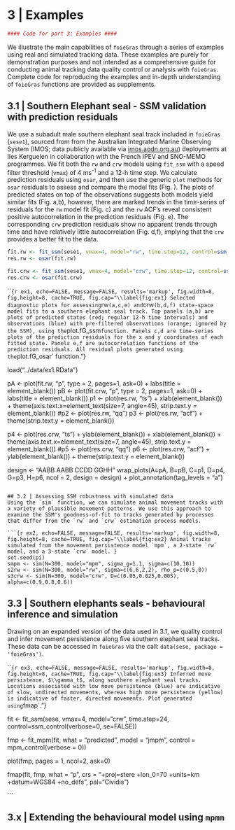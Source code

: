 # 3 | Examples

```r
#### Code for part 3: Examples ####
```
We illustrate the main capabilities of `foieGras` through a series of examples using real and simulated tracking data. These examples are purely for demonstration purposes and not intended as a comprehensive guide for conducting animal tracking data quality control or analysis with `foieGras`. Complete code for reproducing the examples and in-depth understanding of `foieGras` functions are provided as supplements.

## 3.1 | Southern Elephant seal - SSM validation with prediction residuals
We use a subadult male southern elephant seal track included in `foieGras` (`sese1`), sourced from from the Australian Integrated Marine Observing System (IMOS; data publicly available via [imos.aodn.org.au](http://imos.aodn.org.au)) deployments at Iles Kerguelen in collaboration with the French IPEV and SNO-MEMO programmes. We fit both the `rw` and `crw` models using `fit_ssm` with a speed filter threshold (`vmax`) of 4 ms^-1^ and a 12-h time step. We calculate prediction residuals using `osar`, and then use the generic `plot` methods for `osar` residuals to assess and compare the model fits (Fig. \ref{fig:ex1}). The plots of predicted states on top of the observations suggests both models yield similar fits (Fig. \ref{fig:ex1}a,b), however, there are marked trends in the time-series of residuals for the `rw` model fit (Fig. \ref{fig:ex1}c) and the `rw` ACF's reveal consistent positive autocorrelation in the prediction residuals (Fig. \ref{fig:ex1}e). The corresponding `crw` prediction residuals show no apparent trends through time and have relatively little autocorrelation (Fig. \ref{fig:ex1}d,f), implying that the `crw` provides a better fit to the data.

```r
fit.rw <- fit_ssm(sese1, vmax=4, model="rw", time.step=12, control=ssm_control(verbose=0))
res.rw <- osar(fit.rw)

fit.crw <- fit_ssm(sese1, vmax=4, model="crw", time.step=12, control=ssm_control(verbose=0))
res.crw <- osar(fit.crw)
```

```{r ex1, echo=FALSE, message=FALSE, results='markup', fig.width=8, fig.height=8, cache=TRUE, fig.cap="\\label{fig:ex1} Selected diagnostic plots for assessing `rw` (a,c,e) and `crw` (b,d,f) state-space model fits to a southern elephant seal track. Top panels (a,b) are plots of predicted states (red; regular 12-h time intervals) and observations (blue) with pre-filtered observations (orange; ignored by the SSM), using the `plot.fG_ssm` function. Panels c,d are time-series plots of the prediction residuals for the x and y coordinates of each fitted state. Panels e,f are autocorrelation functions of the prediction residuals. All residual plots generated using the `plot.fG_osar` function."}

load("../data/ex1.RData")

pA <- plot(fit.rw, "p", type = 2, pages=1, ask=0) + labs(title = element_blank())
pB <- plot(fit.crw, "p", type = 2, pages=1, ask=0) + labs(title = element_blank())
p1 <- plot(res.rw, "ts") + xlab(element_blank()) + theme(axis.text.x=element_text(size=7, angle=45), strip.text.y = element_blank())
#p2 <- plot(res.rw, "qq")
p3 <- plot(res.rw, "acf") + theme(strip.text.y = element_blank())

p4 <- plot(res.crw, "ts") + ylab(element_blank()) + xlab(element_blank()) + theme(axis.text.x=element_text(size=7, angle=45), strip.text.y = element_blank())
#p5 <- plot(res.crw, "qq")
p6 <- plot(res.crw, "acf") + ylab(element_blank()) + theme(strip.text.y = element_blank())

design <- "AABB
           AABB
           CCDD
           GGHH"
wrap_plots(A=pA, B=pB, C=p1, D=p4, G=p3, H=p6, ncol = 2, design = design) + 
  plot_annotation(tag_levels = "a")
```

## 3.2 | Assessing SSM robustness with simulated data
Using the `sim` function, we can simulate animal movement tracks with a variety of plausible movement patterns. We use this approach to examine the SSM's goodness-of-fit to tracks generated by processes that differ from the `rw` and `crw` estimation process models. 

```{r ex2, echo=FALSE, message=FALSE, results='markup', fig.width=8, fig.height=8, cache=TRUE, fig.cap="\\label{fig:ex2} Animal tracks simulated from the movement persistence model `mpm`, a 2-state `rw` model, and a 3-state `crw` model. }
set.seed(pi)
smpm <- sim(N=300, model="mpm", sigma_g=1.1, sigma=c(10,10))
s2rw <- sim(N=300, model="rw", sigma=c(6,6,2,2), rho_p=c(0.5,0))
s3crw <- sim(N=300, model="crw", D=c(0.05,0.025,0.005), alpha=c(0.9,0.8,0.6))

```


## 3.3 | Southern elephants seals - behavioural inference and simulation
Drawing on an expanded version of the data used in 3.1, we quality control and infer movement persistence along five southern elephant seal tracks. These data can be accessed in `foieGras` via the call: `data(sese, package = 'foieGras')`. 

```{r ex3, echo=FALSE, message=FALSE, results='markup', fig.width=8, fig.height=8, cache=TRUE, fig.cap="\\label{fig:ex3} Inferred move persistence, $\\gamma_t$, along southern elephant seal tracks. Locations associated with low move persistence (blue) are indicative of slow, undirected movements, whereas high move persistence (yellow) is indicative of faster, directed movements. Plot generated using `fmap`."}

fit <- fit_ssm(sese, vmax=4, model="crw", time.step=24, control=ssm_control(verbose=0, se=FALSE))

fmp <- fit_mpm(fit, what = "predicted", model = "jmpm", control = mpm_control(verbose = 0))

plot(fmp, pages = 1, ncol=2, ask=0)

fmap(fit, fmp, what = "p", crs = "+proj=stere +lon_0=70 +units=km +datum=WGS84 +no_defs", pal="Cividis")



```



## 3.x | Extending the behavioural model using `mpmm`
